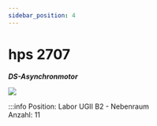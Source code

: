 ```yaml
---
sidebar_position: 4
---
```


# hps 2707
***DS-Asynchronmotor***

[![](/image/labore/b2/hps_2707_min.jpg)](/image/labore/b2/hps_2707.jpg)


:::info
Position:   Labor UGII B2 - Nebenraum\
Anzahl:     11
